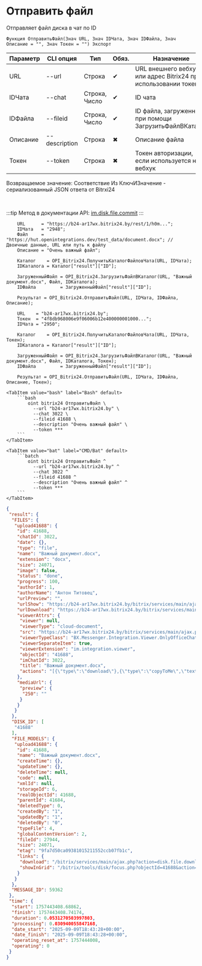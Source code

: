 ﻿---
sidebar_position: 5
description: Отправить файл и другие функции для работы с Bitrix24 в Открытом пакете интеграций - бесплатной open-source библиотеке интеграций для 1С:Предприятие 8, OneScript и CLI
keywords: [1C, 1С, 1С:Предприятие, 1С:Предприятие 8.3, API, Интеграция, Сервисы, Обмен, OneScript, CLI, Bitrix24]
---


# Отправить файл
 Отправляет файл диска в чат по ID



`Функция ОтправитьФайл(Знач URL, Знач IDЧата, Знач IDФайла, Знач Описание = "", Знач Токен = "") Экспорт`

  | Параметр | CLI опция | Тип | Обяз. | Назначение |
  |-|-|-|-|-|
  | URL | --url | Строка | &#x2714; | URL внешнего вебхука или адрес Bitrix24 при использовании токена |
  | IDЧата | --chat | Строка, Число | &#x2714; | ID чата |
  | IDФайла | --fileid | Строка, Число | &#x2714; | ID файла, загруженного при помощи ЗагрузитьФайлВКаталог |
  | Описание | --description | Строка | &#x2716; | Описание файла |
  | Токен | --token | Строка | &#x2716; | Токен авторизации, если используется не вебхук |

  
  Возвращаемое значение:   Соответствие Из КлючИЗначение - сериализованный JSON ответа от Bitrxi24

<br/>

:::tip
Метод в документации API: [im.disk.file.commit](https://dev.1c-bitrix.ru/learning/course/index.php?COURSE_ID=93&LESSON_ID=11485)
:::
<br/>



```bsl title="Пример использования для 1С:Предприятие/OneScript"
    URL      = "https://b24-ar17wx.bitrix24.by/rest/1/h0m...";
    IDЧата   = "2948";
    Файл     = "https://hut.openintegrations.dev/test_data/document.docx"; // Двоичные данные, URL или путь к файлу
    Описание = "Очень важный файл";

    Каталог    = OPI_Bitrix24.ПолучитьКаталогФайловЧата(URL, IDЧата);
    IDКаталога = Каталог["result"]["ID"];

    ЗагруженныйФайл = OPI_Bitrix24.ЗагрузитьФайлВКаталог(URL, "Важный документ.docx", Файл, IDКаталога);
    IDФайла         = ЗагруженныйФайл["result"]["ID"];

    Результат = OPI_Bitrix24.ОтправитьФайл(URL, IDЧата, IDФайла, Описание);

    URL    = "b24-ar17wx.bitrix24.by";
    Токен  = "4f8db968006e9f06006b12e400000001000...";
    IDЧата = "2950";

    Каталог    = OPI_Bitrix24.ПолучитьКаталогФайловЧата(URL, IDЧата, Токен);
    IDКаталога = Каталог["result"]["ID"];

    ЗагруженныйФайл = OPI_Bitrix24.ЗагрузитьФайлВКаталог(URL, "Важный документ.docx", Файл, IDКаталога, Токен);
    IDФайла         = ЗагруженныйФайл["result"]["ID"];

    Результат = OPI_Bitrix24.ОтправитьФайл(URL, IDЧата, IDФайла, Описание, Токен);
```
    

 <Tabs>
  
    <TabItem value="bash" label="Bash" default>
        ```bash
            oint bitrix24 ОтправитьФайл \
              --url "b24-ar17wx.bitrix24.by" \
              --chat 3022 \
              --fileid 41688 \
              --description "Очень важный файл" \
              --token ***
        ```
    </TabItem>
  
    <TabItem value="bat" label="CMD/Bat" default>
        ```batch
            oint bitrix24 ОтправитьФайл ^
              --url "b24-ar17wx.bitrix24.by" ^
              --chat 3022 ^
              --fileid 41688 ^
              --description "Очень важный файл" ^
              --token ***
        ```
    </TabItem>
</Tabs>


```json title="Результат"
{
 "result": {
  "FILES": {
   "upload41688": {
    "id": 41688,
    "chatId": 3022,
    "date": {},
    "type": "file",
    "name": "Важный документ.docx",
    "extension": "docx",
    "size": 24071,
    "image": false,
    "status": "done",
    "progress": 100,
    "authorId": 1,
    "authorName": "Антон Титовец",
    "urlPreview": "",
    "urlShow": "https://b24-ar17wx.bitrix24.by/bitrix/services/main/ajax.php?action=disk.api.file.download&SITE_ID=s1&humanRE=1&fileId=41688&width=1280&height=1280&signature=f16bbda4e619e8074ab75e60f624d76afc2a0aee40ffbd80bf55886d20a8aa89&exact=N&fileName=%D0%92%D0%B0%D0%B6%D0%BD%D1%8B%D0%B9%20%D0%B4%D0%BE%D0%BA%D1%83%D0%BC%D0%B5%D0%BD%D1%82.docx",
    "urlDownload": "https://b24-ar17wx.bitrix24.by/bitrix/services/main/ajax.php?action=disk.api.file.download&SITE_ID=s1&humanRE=1&fileId=41688&width=1280&height=1280&signature=f16bbda4e619e8074ab75e60f624d76afc2a0aee40ffbd80bf55886d20a8aa89&exact=N&fileName=%D0%92%D0%B0%D0%B6%D0%BD%D1%8B%D0%B9%20%D0%B4%D0%BE%D0%BA%D1%83%D0%BC%D0%B5%D0%BD%D1%82.docx",
    "viewerAttrs": {
     "viewer": null,
     "viewerType": "cloud-document",
     "src": "https://b24-ar17wx.bitrix24.by/bitrix/services/main/ajax.php?action=disk.api.file.download&SITE_ID=s1&humanRE=1&fileId=41688&width=1280&height=1280&signature=f16bbda4e619e8074ab75e60f624d76afc2a0aee40ffbd80bf55886d20a8aa89&exact=N&fileName=%D0%92%D0%B0%D0%B6%D0%BD%D1%8B%D0%B9%20%D0%B4%D0%BE%D0%BA%D1%83%D0%BC%D0%B5%D0%BD%D1%82.docx",
     "viewerTypeClass": "BX.Messenger.Integration.Viewer.OnlyOfficeChatItem",
     "viewerSeparateItem": true,
     "viewerExtension": "im.integration.viewer",
     "objectId": "41688",
     "imChatId": 3022,
     "title": "Важный документ.docx",
     "actions": "[{\"type\":\"download\"},{\"type\":\"copyToMe\",\"text\":\"Сохранить на Диск\",\"action\":\"BXIM.disk.saveToDiskAction\",\"params\":{\"fileId\":\"41688\"},\"extension\":\"disk.viewer.actions\",\"buttonIconClass\":\"ui-btn-icon-cloud\"}]"
    },
    "mediaUrl": {
     "preview": {
      "250": ""
     }
    }
   }
  },
  "DISK_ID": [
   "41688"
  ],
  "FILE_MODELS": {
   "upload41688": {
    "id": 41688,
    "name": "Важный документ.docx",
    "createTime": {},
    "updateTime": {},
    "deleteTime": null,
    "code": null,
    "xmlId": null,
    "storageId": 6,
    "realObjectId": 41688,
    "parentId": 41684,
    "deletedType": 0,
    "createdBy": "1",
    "updatedBy": "1",
    "deletedBy": "0",
    "typeFile": 4,
    "globalContentVersion": 2,
    "fileId": 27944,
    "size": 24071,
    "etag": "9fa7d50ca09381015211552ccb07fb1c",
    "links": {
     "download": "/bitrix/services/main/ajax.php?action=disk.file.download&SITE_ID=s1&fileId=41688",
     "showInGrid": "/bitrix/tools/disk/focus.php?objectId=41688&action=showObjectInGrid&ncc=1"
    }
   }
  },
  "MESSAGE_ID": 59362
 },
 "time": {
  "start": 1757443408.68862,
  "finish": 1757443408.74174,
  "duration": 0.0531270503997803,
  "processing": 0.030940055847168,
  "date_start": "2025-09-09T18:43:28+00:00",
  "date_finish": "2025-09-09T18:43:28+00:00",
  "operating_reset_at": 1757444008,
  "operating": 0
 }
}
```
